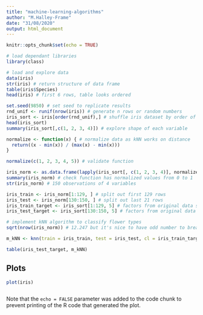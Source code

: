 ```yaml
---
title: "machine-learning-algorithms"
author: "M.Halley-Frame"
date: "31/08/2020"
output: html_document
---
```


```r
knitr::opts_chunk$set(echo = TRUE)
```

```r
# load dependant libraries
library(class)

# load and explore data
data(iris)
str(iris) # return structure of data frame
table(iris$Species)
head(iris) # first 6 rows, table looks ordered

set.seed(9850) # set seed to replicate results
rnd_unif <- runif(nrow(iris)) # generate n rows or random numbers
iris_sort <- iris[order(rnd_unif),] # shuffle iris dataset by order of rnd_unif
head(iris_sort) 
summary(iris_sort[,c(1, 2, 3, 4)]) # explore shape of each variable

normalize <- function(x) { # normalize data as kNN works on distance
  return((x - min(x)) / (max(x) - min(x)))
}

normalize(c(1, 2, 3, 4, 5)) # validate function

iris_norm <- as.data.frame(lapply(iris_sort[, c(1, 2, 3, 4)], normalize)) # apply function to vars 1 - 4 (numeric features)
summary(iris_norm) # check function has normalized values from 0 to 1
str(iris_norm) # 150 observations of 4 variables

iris_train <- iris_norm[1:129, ] # split out first 129 rows
iris_test <- iris_norm[130:150, ] # split out last 21 rows
iris_train_target <- iris_sort[1:129, 5] # factors from original data sets
iris_test_target <- iris_sort[130:150, 5] # factors from original data sets

# implement kNN algorithm to classify flower types
sqrt(nrow(iris_norm)) # 12.247 but it's nice to have odd number to break ties so round up

m_kNN <- knn(train = iris_train, test = iris_test, cl = iris_train_target, k = 13)

table(iris_test_target, m_kNN)


```

## Plots

```r
plot(iris)



```

Note that the `echo = FALSE` parameter was added to the code chunk to prevent printing of the R code that generated the plot.
